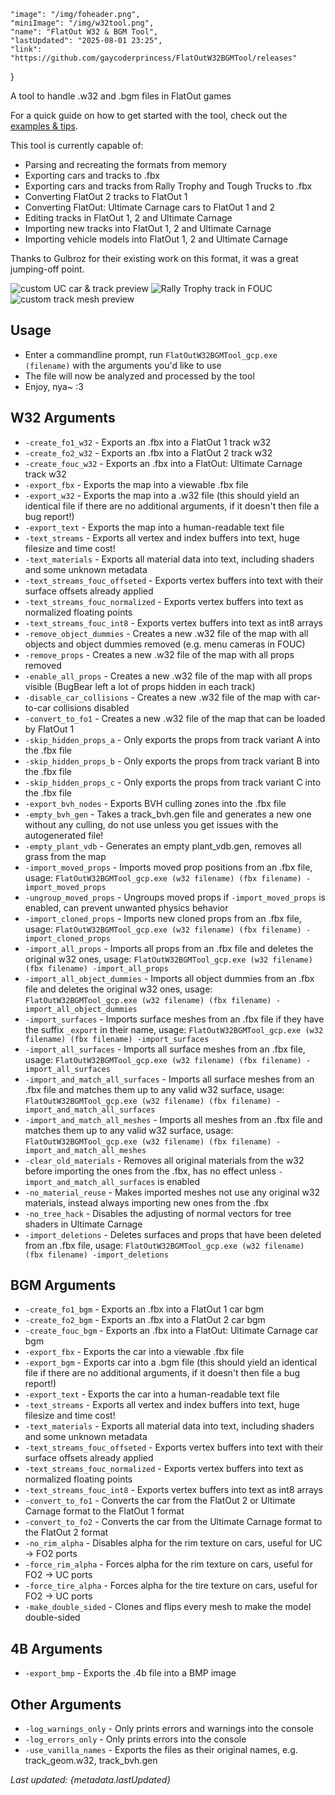     "image": "/img/foheader.png",
    "miniImage": "/img/w32tool.png",
    "name": "FlatOut W32 & BGM Tool",
    "lastUpdated": "2025-08-01 23:25",
    "link": "https://github.com/gaycoderprincess/FlatOutW32BGMTool/releases"
}

A tool to handle .w32 and .bgm files in FlatOut games

For a quick guide on how to get started with the tool, check out the [examples & tips](https://github.com/gaycoderprincess/FlatOutW32BGMTool/blob/main/EXAMPLES.md).

This tool is currently capable of:
- Parsing and recreating the formats from memory
- Exporting cars and tracks to .fbx
- Exporting cars and tracks from Rally Trophy and Tough Trucks to .fbx
- Converting FlatOut 2 tracks to FlatOut 1
- Converting FlatOut: Ultimate Carnage cars to FlatOut 1 and 2
- Editing tracks in FlatOut 1, 2 and Ultimate Carnage
- Importing new tracks into FlatOut 1, 2 and Ultimate Carnage
- Importing vehicle models into FlatOut 1, 2 and Ultimate Carnage

Thanks to Gulbroz for their existing work on this format, it was a great jumping-off point.

![custom UC car & track preview](https://i.imgur.com/YQR6Hel.png)
![Rally Trophy track in FOUC](https://i.imgur.com/yDpSjLz.png)
![custom track mesh preview](https://i.imgur.com/lpQsDOl.png)

## Usage

- Enter a commandline prompt, run `FlatOutW32BGMTool_gcp.exe (filename)` with the arguments you'd like to use
- The file will now be analyzed and processed by the tool
- Enjoy, nya~ :3

## W32 Arguments

- `-create_fo1_w32` - Exports an .fbx into a FlatOut 1 track w32
- `-create_fo2_w32` - Exports an .fbx into a FlatOut 2 track w32
- `-create_fouc_w32` - Exports an .fbx into a FlatOut: Ultimate Carnage track w32
- `-export_fbx` - Exports the map into a viewable .fbx file
- `-export_w32` - Exports the map into a .w32 file (this should yield an identical file if there are no additional arguments, if it doesn't then file a bug report!)
- `-export_text` - Exports the map into a human-readable text file
- `-text_streams` - Exports all vertex and index buffers into text, huge filesize and time cost!
- `-text_materials` - Exports all material data into text, including shaders and some unknown metadata
- `-text_streams_fouc_offseted` - Exports vertex buffers into text with their surface offsets already applied
- `-text_streams_fouc_normalized` - Exports vertex buffers into text as normalized floating points
- `-text_streams_fouc_int8` - Exports vertex buffers into text as int8 arrays
- `-remove_object_dummies` - Creates a new .w32 file of the map with all objects and object dummies removed (e.g. menu cameras in FOUC)
- `-remove_props` - Creates a new .w32 file of the map with all props removed
- `-enable_all_props` - Creates a new .w32 file of the map with all props visible (BugBear left a lot of props hidden in each track)
- `-disable_car_collisions` - Creates a new .w32 file of the map with car-to-car collisions disabled
- `-convert_to_fo1` - Creates a new .w32 file of the map that can be loaded by FlatOut 1
- `-skip_hidden_props_a` - Only exports the props from track variant A into the .fbx file
- `-skip_hidden_props_b` - Only exports the props from track variant B into the .fbx file
- `-skip_hidden_props_c` - Only exports the props from track variant C into the .fbx file
- `-export_bvh_nodes` - Exports BVH culling zones into the .fbx file
- `-empty_bvh_gen` - Takes a track_bvh.gen file and generates a new one without any culling, do not use unless you get issues with the autogenerated file!
- `-empty_plant_vdb` - Generates an empty plant_vdb.gen, removes all grass from the map
- `-import_moved_props` - Imports moved prop positions from an .fbx file, usage: `FlatOutW32BGMTool_gcp.exe (w32 filename) (fbx filename) -import_moved_props`
- `-ungroup_moved_props` - Ungroups moved props if `-import_moved_props` is enabled, can prevent unwanted physics behavior
- `-import_cloned_props` - Imports new cloned props from an .fbx file, usage: `FlatOutW32BGMTool_gcp.exe (w32 filename) (fbx filename) -import_cloned_props`
- `-import_all_props` - Imports all props from an .fbx file and deletes the original w32 ones, usage: `FlatOutW32BGMTool_gcp.exe (w32 filename) (fbx filename) -import_all_props`
- `-import_all_object_dummies` - Imports all object dummies from an .fbx file and deletes the original w32 ones, usage: `FlatOutW32BGMTool_gcp.exe (w32 filename) (fbx filename) -import_all_object_dummies`
- `-import_surfaces` - Imports surface meshes from an .fbx file if they have the suffix `_export` in their name, usage: `FlatOutW32BGMTool_gcp.exe (w32 filename) (fbx filename) -import_surfaces`
- `-import_all_surfaces` - Imports all surface meshes from an .fbx file, usage: `FlatOutW32BGMTool_gcp.exe (w32 filename) (fbx filename) -import_all_surfaces`
- `-import_and_match_all_surfaces` - Imports all surface meshes from an .fbx file and matches them up to any valid w32 surface, usage: `FlatOutW32BGMTool_gcp.exe (w32 filename) (fbx filename) -import_and_match_all_surfaces`
- `-import_and_match_all_meshes` - Imports all meshes from an .fbx file and matches them up to any valid w32 surface, usage: `FlatOutW32BGMTool_gcp.exe (w32 filename) (fbx filename) -import_and_match_all_meshes`
- `-clear_old_materials` - Removes all original materials from the w32 before importing the ones from the .fbx, has no effect unless `-import_and_match_all_surfaces` is enabled
- `-no_material_reuse` - Makes imported meshes not use any original w32 materials, instead always importing new ones from the .fbx
- `-no_tree_hack` - Disables the adjusting of normal vectors for tree shaders in Ultimate Carnage
- `-import_deletions` - Deletes surfaces and props that have been deleted from an .fbx file, usage: `FlatOutW32BGMTool_gcp.exe (w32 filename) (fbx filename) -import_deletions`

## BGM Arguments
- `-create_fo1_bgm` - Exports an .fbx into a FlatOut 1 car bgm
- `-create_fo2_bgm` - Exports an .fbx into a FlatOut 2 car bgm
- `-create_fouc_bgm` - Exports an .fbx into a FlatOut: Ultimate Carnage car bgm
- `-export_fbx` - Exports the car into a viewable .fbx file
- `-export_bgm` - Exports car into a .bgm file (this should yield an identical file if there are no additional arguments, if it doesn't then file a bug report!)
- `-export_text` - Exports the car into a human-readable text file
- `-text_streams` - Exports all vertex and index buffers into text, huge filesize and time cost!
- `-text_materials` - Exports all material data into text, including shaders and some unknown metadata
- `-text_streams_fouc_offseted` - Exports vertex buffers into text with their surface offsets already applied
- `-text_streams_fouc_normalized` - Exports vertex buffers into text as normalized floating points
- `-text_streams_fouc_int8` - Exports vertex buffers into text as int8 arrays
- `-convert_to_fo1` - Converts the car from the FlatOut 2 or Ultimate Carnage format to the FlatOut 1 format
- `-convert_to_fo2` - Converts the car from the Ultimate Carnage format to the FlatOut 2 format
- `-no_rim_alpha` - Disables alpha for the rim texture on cars, useful for UC -> FO2 ports
- `-force_rim_alpha` - Forces alpha for the rim texture on cars, useful for FO2 -> UC ports
- `-force_tire_alpha` - Forces alpha for the tire texture on cars, useful for FO2 -> UC ports
- `-make_double_sided` - Clones and flips every mesh to make the model double-sided

## 4B Arguments
- `-export_bmp` - Exports the .4b file into a BMP image

## Other Arguments
- `-log_warnings_only` - Only prints errors and warnings into the console
- `-log_errors_only` - Only prints errors into the console
- `-use_vanilla_names` - Exports the files as their original names, e.g. track_geom.w32, track_bvh.gen

_Last updated: {metadata.lastUpdated}_